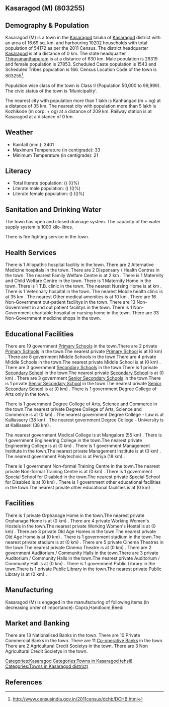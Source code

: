 {{Infobox settlement
| name=Kasaragod (M)
| native_name=
| native_name_lang=
| other_name=
| nickname=
| settlement_type=Town
| image_skyline=
| image_alt=
| image_caption=
| pushpin_map=India Kerala
| pushpin_label_position=right
| pushpin_map_alt=
| pushpin_map_caption=Location in Kerala, India
| latd=
| latm=
| lats=
| latNS=
| longd=
| longm=
| longs=
| longEW=
| coordinates_display=inline,title
| subdivision_type=Country
| subdivision_name={{flag|India}}
| subdivision_type1=[[States and territories of India|State]]
| subdivision_name1=Kerala 
| subdivision_type2=[[List of districts of India|District]]
| subdivision_name2=Kasaragod
| subdivision_type3=Tahsil
| subdivision_name3=Kasaragod
| website=
| established_title=<!-- Established -->
| established_date=
| founder=
| named_for=
| government_type=
| governing_body=
| unit_pref=Metric
| area_footnotes=
| area_rank=
| area_total_km2=16.69
| elevation_footnotes=
| elevation_m=
| population_total=54172
| population_as_of=2011
| population_rank=
| population_density_km2=3245
| population_demonym=
| population_footnotes=
| demographics_type1=Languages=
| demographics1_title1=Official=
| demographics1_info1=[[Malayalam language|Malayalam]]
| timezone1=[[Indian Standard Time|IST]]
| utc_offset1==+5:30
| postal_code_type=[[Postal Index Number|PIN]]
| postal_code=
| area_code_type=Telephone code
| area_code=
| registration_plate=
| blank1_name_sec1=Nearest city
| blank1_info_sec1=[[Kanhangad  (m + og)]]
| blank2_name_sec1=[[Human sex ratio|Sex ratio]]
| blank2_info_sec1=1058
| blank3_name_sec1=Literacy
| blank3_info_sec1=()%
| blank1_name_sec2=[[2011 Census of India|2011 census]] code
| blank1_info_sec2=803255
| footnotes=
}}

== Kasaragod (M) (803255) ==

== Demography & Population ==

Kasaragod (M) is a town in the [[Kasaragod]] taluka of [[Kasaragod]] district with an area of 16.69 sq. km. and harbouring 10202 households with total population of 54172 as per the 2011 Census. The district headquarter [[Kasaragod]] is at a distance of 0 km. The state headquarter [[Thiruvananthapuram]] is at a distance of 630 km. Male population is 26319 and female population is 27853. Scheduled Caste population is 1543 and Scheduled Tribes population is 166. Census Location Code of the town is 803255<ref>http://www.censusindia.gov.in/2011census/dchb/DCHB.html</ref>.

Population wise class of the town is Class II (Population 50,000 to 99,999).
The civic status of the town is 'Municipality'.

The nearest city with population more than 1 lakh is Kanhangad  (m + og) at a distance of 35 km. The nearest city with population more than 5 lakh is Kozhikode (m corp. + og) at a distance of 209 km. Railway station is at Kasaragod at a distance of 0 km.


== Weather ==  
* Rainfall (mm.): 3401 
* Maximum Temperature (in centigrade): 33
* Minimum Temperature (in centigrade): 21


== Literacy ==  
* Total literate population: () (()%)
* Literate male population: () (()%)
* Literate female population: () (()%)


== Sanitation and Drinking Water ==  
The town has open and closed drainage system.
The capacity of the water supply system is 1000 kilo-litres.

There is fire fighting service in the town.


== Health Services ==
There is 1 Allopathic hospital facility in the town.
There are 2 Alternative Medicine hospitals in the town.
There are 2 Dispensary / Health Centres in the town.
The nearest Family Welfare Centre is at 2 km .
There is 1 Maternity and Child Welfare Centre in the town.
There is 1 Maternity Home in the town.
There is 1 T.B. clinic in the town.
The nearest Nursing Home is at  km .
There is 1 Veterinary hospital in the town.
The nearest Mobile health clinic is at 35 km .
The nearest Other medical amenities is at 10 km .
There are 16 Non-Government out-patient facilitys in the town.
There are 13 Non-Government in and out patient facilitys in the town.
There is 1 Non-Government charitable hospital or nursing home in the town.
There are 33 Non-Government medicine shops in the town.


== Educational Facilities ==
There are 19 government [[Primary School]]s in the town.There are 2 private [[Primary School]]s in the town.The nearest private [[Primary School]] is at  (0 km) .
There are 8 government Middle Schools in the town.There are 4 private Middle Schools in the town.The nearest private Middle School is at  (0 km) .
There are 3 government [[Secondary School]]s in the town.There is 1 private [[Secondary School]] in the town.The nearest private [[Secondary School]] is at  (0 km) .
There are 3 government [[Senior Secondary School]]s in the town.There is 1 private [[Senior Secondary School]] in the town.The nearest private [[Senior Secondary School]] is at  (0 km) .
There is 1 government Degree College of Arts only in the town. 
 
 
 
 
There is 1 government Degree College of Arts, Science and Commerce in the town.The nearest private Degree College of Arts, Science and Commerce is at  (0 km) .
The nearest government Degree College - Law is at Kalliassery (38 km) .
The nearest government Degree College - University is at Kalliasseri (38 km) .
 
The nearest government Medical College is at Mangalore (55 km) .
There is 1 government Engineering College in the town.The nearest private Engineering College is at  (0 km) .
There is 1 government Management Institute in the town.The nearest private Management Institute is at  (0 km) .
The nearest government Polytechnic is at Periya (18 km) .
 
There is 1 government Non-formal Training Centre in the town.The nearest private Non-formal Training Centre is at  (0 km) .
There is 1 government Special School for Disabled in the town.The nearest private Special School for Disabled is at  (0 km) .
There is 1 government other educational facilities in the town.The nearest private other educational facilities is at  (0 km) .


== Facilities ==
There is 1 private Orphanage Home in the town.The nearest private Orphanage Home is at  (0 km) .
There are 4 private Working Women's Hostels in the town.The nearest private Working Women's Hostel is at  (0 km) .
There are 3 private Old Age Homes in the town.The nearest private Old Age Home is at  (0 km) .
There is 1 government stadium in the town.The nearest private stadium is at  (0 km) .
There are 5 private Cinema Theatres in the town.The nearest private Cinema Theatre is at  (0 km) .
There are 2 government Auditorium / Community Halls in the town.There are 3 private Auditorium / Community Halls in the town.The nearest private Auditorium / Community Hall is at  (0 km) .
There is 1 government Public Library in the town.There is 1 private Public Library in the town.The nearest private Public Library is at  (0 km) .


== Manufacturing ==
Kasaragod (M) is engaged in the manufacturing of following items (in decreasing order of importance): Copra,Handloom,Beedi


== Market and Banking ==
There are 13 Nationalised Banks in the town.
There are 10 Private Commercial Banks in the town.
There are 11 [[Co-operative Bank]]s in the town.
There are 2 Agricultural Credit Societys in the town.
There are 3 Non Agricultural Credit Societys in the town.


[[Categories:Kasaragod]]
[[Categories:Towns in Kasaragod tehsil)]]
[[Categories:Towns in Kasaragod district)]]


== References ==
{{Reflist}}


